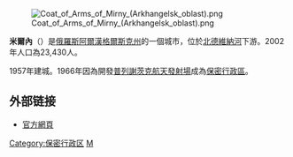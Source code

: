 {{expand|time=2013-09-21T20:18:24+00:00}}
{{refimprove|time=2013-09-21T20:18:24+00:00}}
{{coord|62|46|N|40|20|E|display=title}}
[[File:Coat_of_Arms_of_Mirny_(Arkhangelsk_oblast).png|right]]

'''米爾內'''（{{lang-ru|Ми́рный}}）是[[俄羅斯|俄羅斯]][[阿爾漢格爾斯克州|阿爾漢格爾斯克州]]的一個城市，位於[[北德維納河|北德維納河]]下游。2002年人口為23,430人。

1957年建城。1966年因為開發[[普列謝茨克航天發射場|普列謝茨克航天發射場]]成為[[保密行政區|保密行政區]]。

==外部链接==
* [http://mirniy.ru/ 官方網頁] {{Wayback|url=http://mirniy.ru/ |date=20210429154144 }}{{ru icon}}

{{Closed cities of Russia}}
{{Cities and towns in Arkhangelsk Oblast}}
[[Category:保密行政区|Category:保密行政区]]
[[Category:阿爾漢格爾斯克州城市|М]]